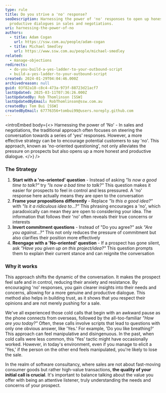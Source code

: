 ```yaml
---
type: rule
title: Do you strive a 'no' response?
seoDescription: Harnessing the power of 'no' responses to open up honest and
  productive dialogues in sales and negotiations.
uri: harnessing-the-power-of-no
authors:
  - title: Adam Cogan
    url: https://ssw.com.au/people/adam-cogan
  - title: Michael Smedley
    url: https://www.ssw.com.au/people/michael-smedley
related:
  - manage-objections
redirects:
  - do-you-build-a-yes-ladder-to-your-outbound-script
  - build-a-yes-ladder-to-your-outbound-script
created: 2024-01-29T04:04:46.000Z
archivedreason: null
guid: 03f82a18-c8c4-473a-973f-88723d21acf7
lastUpdated: 2025-03-11T07:36:26.000Z
lastUpdatedBy: Rob Thomlinson [SSW]
lastUpdatedByEmail: RobThomlinson@ssw.com.au
createdBy: Tom Bui [SSW]
createdByEmail: 67776356+tombui99@users.noreply.github.com
---
```


<introEmbed
  body={<>
Harnessing the power of 'No' - In sales and negotiations, the traditional approach often focuses on steering the conversation towards a series of 'yes' responses. However, a more effective strategy can be to encourage potential customers to say 'no'. This approach, known as 'no-oriented questioning', not only alleviates the pressure on prospects but also opens up a more honest and productive dialogue.
  </>}
/>
### The Strategy

1. **Start with a 'no-oriented' question** - Instead of asking _"Is now a good time to talk?"_ try _"Is now a bad time to talk?"_
   This question makes it easier for prospects to feel in control and less pressured. A 'no' response here actually means they are open to the conversation
2. **Frame your propositions differently** - Replace _"Is this a good idea?"_ with _"Is it a ridiculous idea to...?"_
   This phrasing encourages a 'no', which paradoxically can mean they are open to considering your idea. The information that follows their 'no' often reveals their true concerns or interests
3. **Invert commitment questions** - Instead of "Do you agree?" ask _"Are you against...?"_
   This not only reduces the pressure of commitment but also clarifies their position more effectively
4. **Reengage with a 'No-oriented' question** - If a prospect has gone silent, ask _"Have you given up on this project/idea?"_
   This question prompts them to explain their current stance and can reignite the conversation

### Why it works

This approach shifts the dynamic of the conversation. It makes the prospect feel safe and in control, reducing their anxiety and resistance. By encouraging 'no' responses, you gain clearer insights into their needs and concerns, allowing for a more genuine and productive dialogue. This method also helps in building trust, as it shows that you respect their opinions and are not merely pushing for a sale.

We've all experienced those cold calls that begin with an awkward pause as the phone connects from overseas, followed by the all-too-familiar _"How are you today?"_ Often, these calls involve scripts that lead to questions with only one obvious answer, like 'Yes.' For example, 'Do you like breathing?' This approach can feel manipulative and disingenuous. In the past, when cold calls were less common, this 'Yes' tactic might have occasionally worked. However, in today's environment, even if you manage to elicit a 'Yes,' if the person on the other end feels manipulated, you're likely to lose the sale.

In the realm of software consultancy, where sales are not about fast-moving consumer goods but rather high-value transactions, **the quality of your initial call is crucial**. It's important to balance talking about the value you offer with being an attentive listener, truly understanding the needs and concerns of your prospect.
